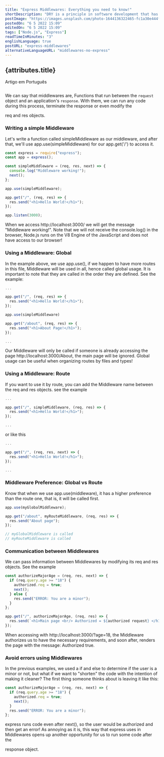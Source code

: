 ```yaml
---
title: "Express Middlewares: Everything you need to know!"
shortDescription: "DRY is a principle in software development that has been followed by a large part of the programming community and basically"
postImage: "https://images.unsplash.com/photo-1644136322465-fc1a30e444ff?ixlib=rb-4.0.3&ixid=MnwxMjA3fDB8MHxwaG90by1wYWdlfHx8fGVufDB8fHx8&auto=format&fit=crop&w=1968&q=80"
postedOn: "6 5 2022 15:09"
editedOn: "6 5 2022 15:09"
tags: ["Node.js", "Express"]
readTimeInMinutes: "3"
englishLanguage: true
postURL: "express-middlewares"
alternativeLanguageURL: "middlewares-no-express"
---
```




## {attributes.title}

<Link to={`/blog/${attributes.alternativeLanguageURL}`}>
  <div>Artigo em Português</div>
</Link>

<img
  src={attributes.postImage}
  alt=""
  title="Photo by Vincent Lin on Unsplash"
  className="MainImage"
/>

We can say that middlewares are, <Highlight>Functions that run between the `request` object
and an application's `response`</Highlight>. With them, we can run any
code during this process, terminate the <CodeFragment>response</CodeFragment> or even modify the

<CodeFragment>req</CodeFragment> and <CodeFragment>res</CodeFragment> objects.

### Writing a simple Middleware

Let's write a function called <CodeFragment>simpleMiddleware</CodeFragment> as our middleware,
and after that, we'll use <CodeFragment>app.use(simpleMiddleware)</CodeFragment> for our <CodeFragment>app.get('/')</CodeFragment> to access it.

```js
const express = require("express");
const app = express();

const simpleMiddleware = (req, res, next) => {
  console.log("Middleware working!");
  next();
};

app.use(simpleMiddleware);

app.get("/", (req, res) => {
  res.send("<h1>Hello World!</h1>");
});

app.listen(3000);
```

When we access <CodeFragment>http://localhost:3000/</CodeFragment> we will get the message <CodeFragment>"Middleware working!"</CodeFragment>.
Note that we will not receive the <CodeFragment>console.log()</CodeFragment> in the browser, Node.js runs on the <Highlight>V8 Engine</Highlight> of the
JavaScript and does not have access to our browser!

### Using a Middleware: Global

In the example above, we use <CodeFragment>app.use()</CodeFragment>, if we happen to have more routes in this file, Middleware
will be used in all, hence called global usage. It is important to note that they are called in the order they are defined.
See the example:

```js
...

app.get("/", (req, res) => {
  res.send("<h1>Hello World!</h1>");
});

app.use(simpleMiddleware)

app.get("/about", (req, res) => {
  res.send("<h1>About Page!</h1>");
});

...

```

Our Middleware will only be called if someone is already accessing the page <CodeFragment>http://localhost:3000/About</CodeFragment>, the main
page will be ignored. Global usage can be useful when organizing routes by files and types!

### Using a Middleware: Route

If you want to use it by route, you can add the Middleware name between the <CodeFragment>req</CodeFragment> and <CodeFragment>res</CodeFragment> objects.
see the example

```js
...

app.get("/", simpleMiddleware, (req, res) => {
  res.send("<h1>Hello World!</h1>");
});

...
```

or like this

```js
...

app.get("/", (req, res, next) => {
  res.send("<h1>Hello World!</h1>");
});

...
```

### Middleware Preference: Global vs Route

Know that when we use <CodeFragment>app.use(middleware)</CodeFragment>, it has a higher preference than the route one, that is, it will be called first.

```js
app.use(myGlobalMiddleware);

app.get("/about", myRouteMiddleware, (req, res) => {
  res.send("About page");
});

// myGlobalMiddleware is called
// myRouteMiddleware is called
```

### Communication between Middlewares

We can pass information between Middlewares by modifying its <CodeFragment>req</CodeFragment> and <CodeFragment>res</CodeFragment> objects.
See the example

```js
const authorizeMajorAge = (req, res, next) => {
  if (req.query.age >= "18") {
    authorized.req = true;
    next();
  } else {
    res.send("ERROR: You are a minor");
  }
};

app.get("/", authorizeMajorAge, (req, res) => {
  res.send(`<h1>Main page <br/> Authorized = ${authorized request} </h1>`);
});
```

When accessing with <CodeFragment>http://localhost:3000/?age=18</CodeFragment>, the Middleware authorizes us to have the necessary requirements, and soon after, renders
the page with the message: Authorized <CodeFragment>true</CodeFragment>.

<PostImage image={messageEN} description="" />

### Avoid errors using Middlewares

In the previous examples, we used a <CodeFragment>if</CodeFragment> and <CodeFragment>else</CodeFragment> to determine if the user is a minor or not,
but what if we want to "shorten" the code with the intention of making it cleaner? The first thing someone thinks about is leaving it like this:

```js
const authorizeMajorAge = (req, res, next) => {
  if (req.query.age >= "18") {
    authorized.req = true;
    next();
  }
  res.send("ERROR: You are a minor");
};
```

express runs code even after <CodeFragment>next()</CodeFragment>, so the user would be authorized and then get an error!
As annoying as it is, this way that express uses in Middlewares opens up another opportunity for us to run some code after the

<CodeFragment>response</CodeFragment> object.

